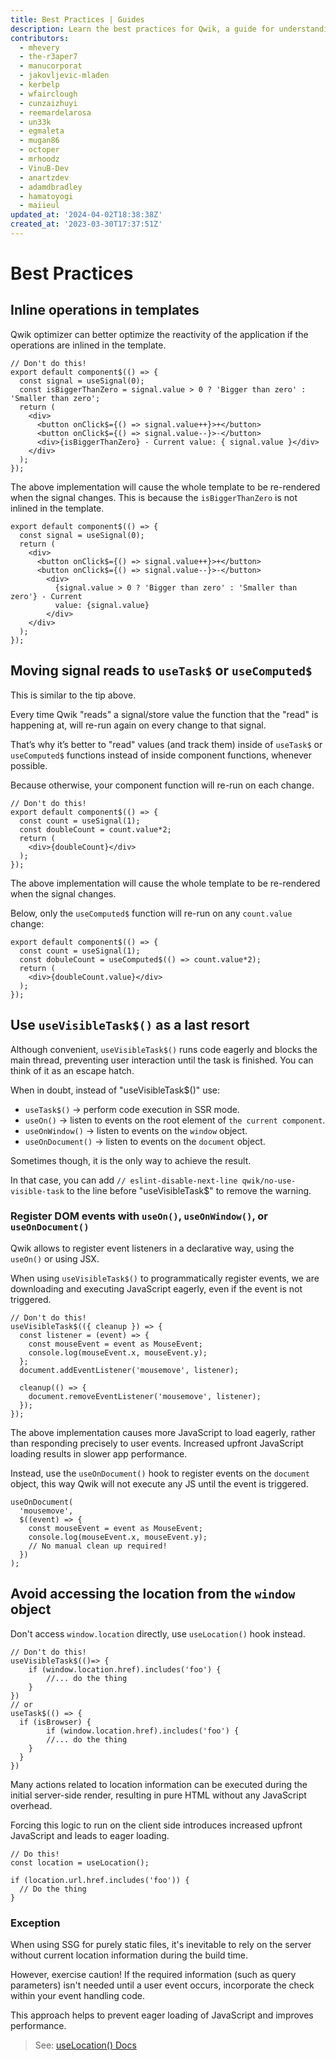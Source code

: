 ```yaml
---
title: Best Practices | Guides
description: Learn the best practices for Qwik, a guide for understanding how to use Qwik to its full potential.
contributors:
  - mhevery
  - the-r3aper7
  - manucorporat
  - jakovljevic-mladen
  - kerbelp
  - wfairclough
  - cunzaizhuyi
  - reemardelarosa
  - un33k
  - egmaleta
  - mugan86
  - octoper
  - mrhoodz
  - VinuB-Dev
  - anartzdev
  - adamdbradley
  - hamatoyogi
  - maiieul
updated_at: '2024-04-02T18:38:38Z'
created_at: '2023-03-30T17:37:51Z'
---
```


# Best Practices

## Inline operations in templates

Qwik optimizer can better optimize the reactivity of the application if the operations are inlined in the template.

```tsx title="Suboptimal implementation"
// Don't do this!
export default component$(() => {
  const signal = useSignal(0);
  const isBiggerThanZero = signal.value > 0 ? 'Bigger than zero' : 'Smaller than zero';
  return (
    <div>
      <button onClick$={() => signal.value++}>+</button>
      <button onClick$={() => signal.value--}>-</button>
      <div>{isBiggerThanZero} - Current value: { signal.value }</div>
    </div>
  );
});
```

The above implementation will cause the whole template to be re-rendered when the signal changes. This is because the `isBiggerThanZero` is not inlined in the template.

```tsx title="Optimal Implementation"
export default component$(() => {
  const signal = useSignal(0);
  return (
    <div>
      <button onClick$={() => signal.value++}>+</button>
      <button onClick$={() => signal.value--}>-</button>
        <div>
          {signal.value > 0 ? 'Bigger than zero' : 'Smaller than zero'} - Current
          value: {signal.value}
        </div>
    </div>
  );
});
```


## Moving signal reads to `useTask$` or `useComputed$`

This is similar to the tip above.

Every time Qwik "reads" a signal/store value
the function that the "read" is happening at, will re-run again
on every change to that signal.

That’s why it’s better to "read" values (and track them)
inside of `useTask$` or `useComputed$` functions instead of inside component functions,
whenever possible.

Because otherwise, your component function will re-run
on each change.


```tsx title="Suboptimal implementation"
// Don't do this!
export default component$(() => {
  const count = useSignal(1);
  const doubleCount = count.value*2;
  return (
    <div>{doubleCount}</div>
  );
});
```

The above implementation will cause the whole template to be re-rendered when the signal changes. 

Below, only the `useComputed$` function will re-run on any `count.value` change:

```tsx title="Optimal Implementation"
export default component$(() => {
  const count = useSignal(1);
  const dobuleCount = useComputed$(() => count.value*2);
  return (
    <div>{doubleCount.value}</div>
  );
});
```

## Use `useVisibleTask$()` as a last resort

Although convenient, `useVisibleTask$()` runs code eagerly and blocks the main thread, preventing user interaction until the task is finished. You can think of it as an escape hatch.

When in doubt, instead of "useVisibleTask$()" use:
- `useTask$()` -> perform code execution in SSR mode.
- `useOn()` -> listen to events on the root element of `the current component`.
- `useOnWindow()` -> listen to events on the `window` object.
- `useOnDocument()` -> listen to events on the `document` object.

Sometimes though, it is the only way to achieve the result.

In that case, you can add `// eslint-disable-next-line qwik/no-use-visible-task` to the line before "useVisibleTask$" to remove the warning.

### Register DOM events with `useOn()`, `useOnWindow()`, or `useOnDocument()`

Qwik allows to register event listeners in a declarative way, using the `useOn()` or using JSX.

When using `useVisibleTask$()` to programmatically register events, we are downloading and executing JavaScript eagerly, even if the event is not triggered.

```tsx title="Suboptimal implementation"
// Don't do this!
useVisibleTask$(({ cleanup }) => {
  const listener = (event) => {
    const mouseEvent = event as MouseEvent;
    console.log(mouseEvent.x, mouseEvent.y);
  };
  document.addEventListener('mousemove', listener);

  cleanup(() => {
    document.removeEventListener('mousemove', listener);
  });
});
```

The above implementation causes more JavaScript to load eagerly, rather than responding precisely to user events. Increased upfront JavaScript loading results in slower app performance.

Instead, use the `useOnDocument()` hook to register events on the `document` object, this way Qwik will not execute any JS until the event is triggered.

```tsx title="Optimal Implementation"
useOnDocument(
  'mousemove',
  $((event) => {
    const mouseEvent = event as MouseEvent;
    console.log(mouseEvent.x, mouseEvent.y);
    // No manual clean up required!
  })
);
```

## Avoid accessing the location from the `window` object

Don't access `window.location` directly, use `useLocation()` hook instead.

```tsx title="Suboptimal implementation"
// Don't do this!
useVisibleTask$(()=> {
    if (window.location.href).includes('foo') {
        //... do the thing
    }
})
// or
useTask$(() => {
  if (isBrowser) {
        if (window.location.href).includes('foo') {
        //... do the thing
    }
  }
})
```

Many actions related to location information can be executed during the initial server-side render, resulting in pure HTML without any JavaScript overhead.

Forcing this logic to run on the client side introduces increased upfront JavaScript and leads to eager loading.

```tsx title="Optimal Implementation"
// Do this!
const location = useLocation();

if (location.url.href.includes('foo')) {
  // Do the thing
}
```

### Exception

When using SSG for purely static files, it's inevitable to rely on the server without current location information during the build time.

However, exercise caution! If the required information (such as query parameters) isn't needed until a user event occurs, incorporate the check within your event handling code.

This approach helps to prevent eager loading of JavaScript and improves performance.

> See: [useLocation() Docs](/docs/(qwikrouter)/api/index.mdx#uselocation)
